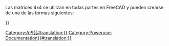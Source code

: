 <languages/>
{{VeryImportantMessage|(October 2019) Do not edit this page. The information is incomplete and outdated. For the latest API, see the [https://www.freecadweb.org/api autogenerated API documentation], or generate the documentation yourself, see [[Source documentation|Source documentation]].}}

Las matrices 4x4 se utilizan en todas partes en FreeCAD y pueden crearse de una de las formas siguientes:
{{Code|code=
m = FreeCAD.Matrix()          # m = the [http://en.wikipedia.org/wiki/Identity_matrix identity matrix]
m = FreeCAD.Base.Matrix()
print m.A21()               # print m[1][0]
}}


{{APIFunction/es|A| | |Todos los elementos de la matriz.}}

{{APIFunction/es|A11| | |Un elemento de la matriz.}}

{{APIFunction/es|A12| | |Un elemento de la matriz.}}

{{APIFunction/es|A13| | |Un elemento de la matriz.}}

{{APIFunction/es|A14| | |Un elemento de la matriz.}}

{{APIFunction/es|A21| | |Un elemento de la matriz.}}

{{APIFunction/es|A22| | |Un elemento de la matriz.}}

{{APIFunction/es|A23| | |Un elemento de la matriz.}}

{{APIFunction/es|A24| | |Un elemento de la matriz.}}

{{APIFunction/es|A31| | |Un elemento de la matriz.}}

{{APIFunction/es|A32| | |Un elemento de la matriz.}}

{{APIFunction/es|A33| | |Un elemento de la matriz.}}

{{APIFunction/es|A34| | |Un elemento de la matriz.}}

{{APIFunction/es|A41| | |Un elemento de la matriz.}}

{{APIFunction/es|A42| | |Un elemento de la matriz.}}

{{APIFunction/es|A43| | |Un elemento de la matriz.}}

{{APIFunction/es|A44| | |Un elemento de la matriz.}}

{{APIFunction/es|determinant|Float|Calcula el determinante de la matriz|El determinante de la matriz.}}

{{APIFunction/es|inverse| |Calcula la matriz inversa, si es posible|Una matriz}}

{{APIFunction/es|invert| |Calcula la inversa de la matriz, si es posible|Una matriz}}

{{APIFunction/es|move|Vector|Mueve la matriz a lo largo del vector|Nada.}}

{{APIFunction/es|multiply|Matrix or Vector|Multiplica una matriz o vector con esta matriz|Nada.}}

{{APIFunction/es|rotateX|Float|Gira la matriz alrededor del eje X (en radianes)|Nada.}}

{{APIFunction/es|rotateY|Float|Gira la matriz alrededor del eje X (en radianes)|Nada.}}

{{APIFunction/es|rotateZ|Float|Gira la matriz alrededor del eje X (en radianes)|Nada.}}

{{APIFunction/es|scale|Vector|Escala la matriz con un vector|Nada.}}

{{APIFunction/es|transform|Vector or Matrix|Devuelve el producto escalar de los dos vectores| }}

{{APIFunction/es|unity| |Hace esta matriz la matriz identidad|Nada.}}

{{Userdocnavi{{#translation:}}}}
[[Category:API{{#translation:}}]]
[[Category:Poweruser Documentation{{#translation:}}]]
{{clear}}